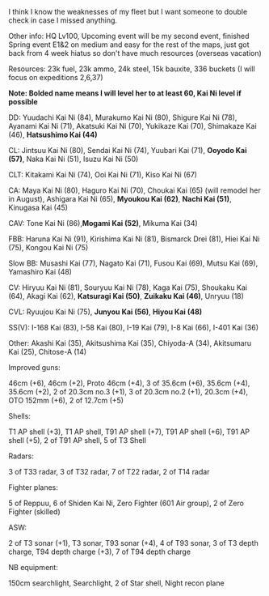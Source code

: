 I think I know the weaknesses of my fleet but I want someone to double check in case I missed anything.

Other info: HQ Lv100, Upcoming event will be my second event, finished Spring event E1&2 on medium and easy for the rest of the maps, just got back from 4 week hiatus so don't have much resources (overseas vacation)

Resources: 23k fuel, 23k ammo, 24k steel, 15k bauxite, 336 buckets (I will focus on expeditions 2,6,37)

'''Note: Bolded name means I will level her to at least 60, Kai Ni level if possible'''

DD: Yuudachi Kai Ni (84), Murakumo Kai Ni (80), Shigure Kai Ni (78), Ayanami Kai Ni (71), Akatsuki Kai Ni (70), Yukikaze Kai (70), Shimakaze Kai (46), '''Hatsushimo Kai (44)'''

CL: Jintsuu Kai Ni (80), Sendai Kai Ni (74), Yuubari Kai (71), '''Ooyodo Kai (57)''', Naka Kai Ni (51), Isuzu Kai Ni (50)

CLT: Kitakami Kai Ni (74), Ooi Kai Ni (71), Kiso Kai Ni (67)

CA: Maya Kai Ni (80), Haguro Kai Ni (70), Choukai Kai (65) (will remodel her in August), Ashigara Kai Ni (65), '''Myoukou Kai (62)''', '''Nachi Kai (51)''', Kinugasa Kai (45)

CAV: Tone Kai Ni (86),''' Mogami Kai (52)''', Mikuma Kai (34)

FBB: Haruna Kai Ni (91), Kirishima Kai Ni (81), Bismarck Drei (81), Hiei Kai Ni (75), Kongou Kai Ni (75)

Slow BB: Musashi Kai (77), Nagato Kai (71), Fusou Kai (69), Mutsu Kai (69), Yamashiro Kai (48)

CV: Hiryuu Kai Ni (81), Souryuu Kai Ni (78), Kaga Kai (75), Shoukaku Kai (64), Akagi Kai (62), '''Katsuragi Kai (50)''', '''Zuikaku Kai (46)''', Unryuu (18)

CVL: Ryuujou Kai Ni (75), '''Junyou Kai (56)''', '''Hiyou Kai (48)'''

SS(V): I-168 Kai (83), I-58 Kai (80), I-19 Kai (79), I-8 Kai (66), I-401 Kai (36)

Other: Akashi Kai (35), Akitsushima Kai (35), Chiyoda-A (34), Akitsumaru Kai (25), Chitose-A (14)



Improved guns:

46cm (+6), 46cm (+2), Proto 46cm (+4), 3 of 35.6cm (+6), 35.6cm (+4), 35.6cm (+2), 2 of 20.3cm no.3 (+1), 3 of 20.3cm no.2 (+1), 20.3cm (+4), OTO 152mm (+6), 2 of 12.7cm (+5)

Shells:

T1 AP shell (+3), T1 AP shell, T91 AP shell (+7), T91 AP shell (+6), T91 AP shell (+5), 2 of T91 AP shell, 5 of T3 Shell

Radars:

3 of T33 radar, 3 of T32 radar, 7 of T22 radar, 2 of T14 radar

Fighter planes:

5 of Reppuu, 6 of Shiden Kai Ni, Zero Fighter (601 Air group), 2 of Zero Fighter (skilled)

ASW:

2 of T3 sonar (+1), T3 sonar, T93 sonar (+4), 4 of T93 sonar, 3 of T3 depth charge, T94 depth charge (+3), 7 of T94 depth charge

NB equipment:

150cm searchlight, Searchlight, 2 of Star shell, Night recon plane<ac_metadata title="Aim: Hard Difficulty"> </ac_metadata>